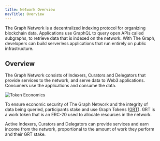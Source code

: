 ```yaml
---
title: Network Overview
navTitle: Overview
---
```


The Graph Network is a decentralized indexing protocol for organizing blockchain data. Applications use GraphQL to query open APIs called subgraphs, to retrieve data that is indexed on the network. With The Graph, developers can build serverless applications that run entirely on public infrastructure.

## Overview

The Graph Network consists of Indexers, Curators and Delegators that provide services to the network, and serve data to Web3 applications. Consumers use the applications and consume the data.

![Token Economics](/img/Network-roles@2x.png)

To ensure economic security of The Graph Network and the integrity of data being queried, participants stake and use Graph Tokens ([GRT](/tokenomics)). GRT is a work token that is an ERC-20 used to allocate resources in the network.

Active Indexers, Curators and Delegators can provide services and earn income from the network, proportional to the amount of work they perform and their GRT stake.
